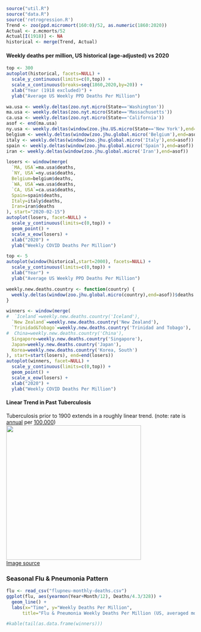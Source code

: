 
```r
source("util.R")
source("data.R")
source('retrogression.R')
Trend <- zoo(ppd.micromort(160:0)/52, as.numeric(1860:2020))
Actual <- z.mcmorts/52
Actual[I(1918)] <- NA
historical <- merge(Trend, Actual)
```

#### Weekly deaths per million, US historical (age-adjusted) vs 2020

```r
top <- 300
autoplot(historical, facets=NULL) +
  scale_y_continuous(limits=c(0,top)) +
  scale_x_continuous(breaks=seq(1860,2020,by=20)) +
  xlab("Year (1918 excluded)") +
  ylab("Average US Weekly PPD Deaths Per Million")

wa.usa <- weekly.deltas(zoo.nyt.micro(State=='Washington'))
ma.usa <- weekly.deltas(zoo.nyt.micro(State=='Massachusetts'))
ca.usa <- weekly.deltas(zoo.nyt.micro(State=='California'))
asof <- end(ma.usa)
ny.usa <- weekly.deltas(window(zoo.jhu.US.micro(State=='New York'),end=asof))
belgium <- weekly.deltas(window(zoo.jhu.global.micro('Belgium'),end=asof))
italy <- weekly.deltas(window(zoo.jhu.global.micro('Italy'),end=asof))
spain <- weekly.deltas(window(zoo.jhu.global.micro('Spain'),end=asof))
iran <- weekly.deltas(window(zoo.jhu.global.micro('Iran'),end=asof))
```
```r
losers <- window(merge(
  `MA, USA`=ma.usa$deaths,
  `NY, USA`=ny.usa$deaths,
  Belgium=belgium$deaths,
  `WA, USA`=wa.usa$deaths,
  `CA, USA`=ca.usa$deaths,
  Spain=spain$deaths,
  Italy=italy$deaths,
  Iran=iran$deaths
), start="2020-02-15")
autoplot(losers, facet=NULL) +
  scale_y_continuous(limits=c(0,top)) +
  geom_point() +
  scale_x_eow(losers) +
  xlab("2020") +
  ylab("Weekly COVID Deaths Per Million")
```

```r
top <- 5
autoplot(window(historical,start=2000), facets=NULL) +
  scale_y_continuous(limits=c(0,top)) +
  xlab("Year") +
  ylab("Average US Weekly PPD Deaths Per Million")

weekly.new.deaths.country <- function(country) {
  weekly.deltas(window(zoo.jhu.global.micro(country),end=asof))$deaths
}
```
```r
winners <- window(merge(
#  `Iceland`=weekly.new.deaths.country('Iceland'),
  `New Zealand`=weekly.new.deaths.country('New Zealand'),
  `Trinidad&Tobago`=weekly.new.deaths.country('Trinidad and Tobago'),
#  China=weekly.new.deaths.country('China'),
  Singapore=weekly.new.deaths.country('Singapore'),
  Japan=weekly.new.deaths.country('Japan'),
  Korea=weekly.new.deaths.country('Korea, South')
), start=start(losers), end=end(losers))
autoplot(winners, facet=NULL) +
  scale_y_continuous(limits=c(0,top)) +
  geom_point() +
  scale_x_eow(losers) +
  xlab("2020") +
  ylab("Weekly COVID Deaths Per Million")
```


<h4>Linear Trend in Past Tuberculosis</h4>

<p>
Tuberculosis prior to 1900 extends in a roughly linear trend.
(note: rate is <u>annual</u> per <u>100,000</u>)<br>
<img src="https://upload.wikimedia.org/wikipedia/commons/e/eb/Tuberculosis_in_the_USA_1861-2014.png"
  style="height: 360px"><br>
<a href="https://commons.wikimedia.org/w/index.php?curid=54316893">Image source</a>
</p>


### Seasonal Flu & Pneumonia Pattern

```r
flu <- read_csv("flupneu-monthly-deaths.csv")
ggplot(flu, aes(yearmon(Year+Month/12), Deaths/4.3/328)) +
  geom_line() +
  labs(x="Time", y="Weekly Deaths Per Million",
      title="Flu & Pneumonia Weekly Deaths Per Million (US, averaged monthly)")
```

```r
#kable(tail(as.data.frame(winners)))
```

